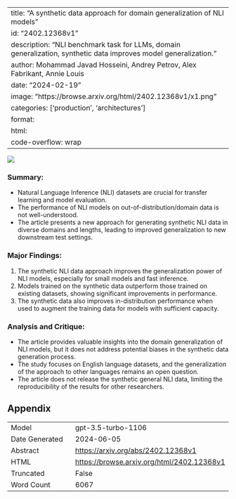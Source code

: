 
---
title: "A synthetic data approach for domain generalization of NLI models"
id: "2402.12368v1"
description: "NLI benchmark task for LLMs, domain generalization, synthetic data improves model generalization."
author: Mohammad Javad Hosseini, Andrey Petrov, Alex Fabrikant, Annie Louis
date: "2024-02-19"
image: "https://browse.arxiv.org/html/2402.12368v1/x1.png"
categories: ['production', 'architectures']
format:
  html:
    code-overflow: wrap
---

![](https://browse.arxiv.org/html/2402.12368v1/x1.png)

### **Summary:**
- Natural Language Inference (NLI) datasets are crucial for transfer learning and model evaluation.
- The performance of NLI models on out-of-distribution/domain data is not well-understood.
- The article presents a new approach for generating synthetic NLI data in diverse domains and lengths, leading to improved generalization to new downstream test settings.

### **Major Findings:**
1. The synthetic NLI data approach improves the generalization power of NLI models, especially for small models and fast inference.
2. Models trained on the synthetic data outperform those trained on existing datasets, showing significant improvements in performance.
3. The synthetic data also improves in-distribution performance when used to augment the training data for models with sufficient capacity.

### **Analysis and Critique:**
- The article provides valuable insights into the domain generalization of NLI models, but it does not address potential biases in the synthetic data generation process.
- The study focuses on English language datasets, and the generalization of the approach to other languages remains an open question.
- The article does not release the synthetic general NLI data, limiting the reproducibility of the results for other researchers.

## Appendix

|          |          |
|----------|----------|
| Model     | gpt-3.5-turbo-1106       |
| Date Generated     | 2024-06-05       |
| Abstract | [https://arxiv.org/abs/2402.12368v1](https://arxiv.org/abs/2402.12368v1)        |
| HTML     | [https://browse.arxiv.org/html/2402.12368v1](https://browse.arxiv.org/html/2402.12368v1)       |
| Truncated       | False       |
| Word Count       | 6067       |